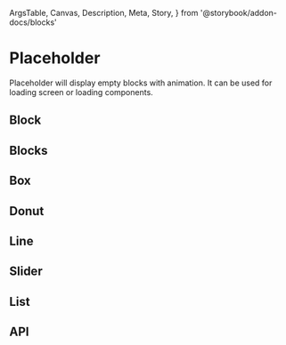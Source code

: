   ArgsTable,
  Canvas,
  Description,
  Meta,
  Story,
} from '@storybook/addon-docs/blocks'

<Meta title="Components/Placeholder" />

# Placeholder

<Description>
  Placeholder will display empty blocks with animation. It can be used for
  loading screen or loading components.
</Description>

<Canvas isColumn>
  <Story name="Basic">
    <Placeholder />
  </Story>
</Canvas>

## Block

<Canvas isColumn>
  <Story name="Block">
    <Placeholder variant="block" />
  </Story>
</Canvas>

## Blocks

<Canvas isColumn>
  <Story name="Blocks">
    <Placeholder variant="blocks" />
  </Story>
</Canvas>

## Box

<Canvas>
  <Story name="Box">
    <Placeholder
      display="flex"
      height={130}
      width={180}
      length={4}
      variant="box"
    />
  </Story>
</Canvas>

## Donut

<Canvas isColumn>
  <Story name="Donut">
    <Placeholder variant="donut" />
  </Story>
</Canvas>

## Line

<Canvas isColumn>
  <Story name="Line">
    <Placeholder variant="line" />
  </Story>
</Canvas>

## Slider

<Canvas isColumn>
  <Story name="Slider">
    <Placeholder variant="slider" />
  </Story>
</Canvas>

## List

<Canvas isColumn>
  <Story name="List">
    <Placeholder variant="list" />
  </Story>
</Canvas>

## API

<ArgsTable of={Placeholder} />
